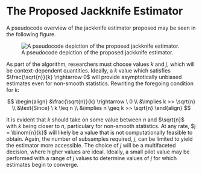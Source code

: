 # The Proposed Jackknife Estimator

A pseudocode overview of the jackknife estimator proposed may be seen in the following figure.

![A pseudocode depiction of the proposed jackknife estimator.](Algorithm_for_jackknife_estimator.jpg){fig-align="center"}

As part of the algorithm, researchers must choose values $k$ and $j$, which will be context-dependent quantities. Ideally, a $k$ value which satisfies $\frac{\sqrt{n}}{k} \rightarrow 0$ will provide asymptotically unbiased estimates even for non-smooth statistics. Rewriting the foregoing condition for $k$:

$$
\begin{align}
  &\frac{\sqrt{n}}{k} \rightarrow \ 0 \\ 
  &\implies k >> \sqrt{n} \\ 
  &\text{Since} \ k \leq n \\
  &\implies n \geq k >> \sqrt{n}
\end{align}
$$

It is evident that $k$ should take on some value between $n$ and $\sqrt{n}$ with $k$ being closer to $n$, particulary for non-smooth statistics. At any rate, $j = \binom{n}{k}$ will likely be a value that is not computationally feasible to obtain. Again, the number of subsamples required, $j$, can be limited to yield the estimator more accessible. The choice of $j$ will be a multifaceted decision, where higher values are ideal. Ideally, a small pilot value may be performed with a range of $j$ values to determine values of $j$ for which estimates begin to converge. 